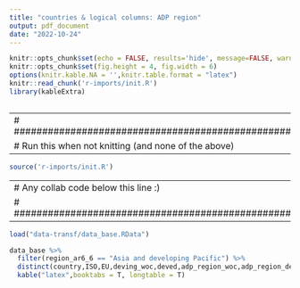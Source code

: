 ```yaml
---
title: "countries & logical columns: ADP region"
output: pdf_document
date: "2022-10-24"
---
```


```r
knitr::opts_chunk$set(echo = FALSE, results='hide', message=FALSE, warning=FALSE)
knitr::opts_chunk$set(fig.height = 4, fig.width = 6)
options(knitr.kable.NA = '',knitr.table.format = "latex")
knitr::read_chunk('r-imports/init.R')
library(kableExtra)
```

```r
```


---
# ##################################################
# Run this when not knitting (and none of the above)
---

```r
source('r-imports/init.R')
```

---
# Any collab code below this line :)
# ##################################################
---

\footnotesize

```r
load("data-transf/data_base.RData")

data_base %>%
  filter(region_ar6_6 == "Asia and developing Pacific") %>%
  distinct(country,ISO,EU,deving_woc,deved,adp_region_woc,adp_region_deving_woc) %>%
  kable("latex",booktabs = T, longtable = T)
```
